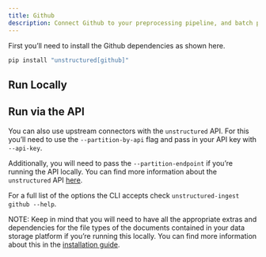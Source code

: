 ```yaml
---
title: Github 
description: Connect Github to your preprocessing pipeline, and batch process all your documents using `unstructured-ingest` to store structured outputs locally on your filesystem.
---
```


First you’ll need to install the Github dependencies as shown here.

```bash
pip install "unstructured[github]"
```


## Run Locally


<CodeGroup>

  <GitHubSh />

  <GitHubPy />

</CodeGroup>

## Run via the API

You can also use upstream connectors with the `unstructured` API. For this you’ll need to use the `--partition-by-api` flag and pass in your API key with `--api-key`.


<CodeGroup>

  <GitHubAPISh />

  <GitHubAPIPy />

</CodeGroup>


Additionally, you will need to pass the `--partition-endpoint` if you’re running the API locally. You can find more information about the `unstructured` API [here](https://github.com/Unstructured-IO/unstructured-api).

For a full list of the options the CLI accepts check `unstructured-ingest github --help`.

NOTE: Keep in mind that you will need to have all the appropriate extras and dependencies for the file types of the documents contained in your data storage platform if you’re running this locally. You can find more information about this in the [installation guide](/installation/overview).